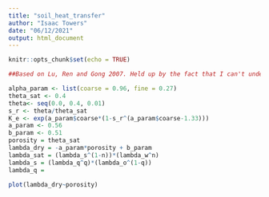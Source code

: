 ```yaml
---
title: "soil_heat_transfer"
author: "Isaac Towers"
date: "06/12/2021"
output: html_document
---
```


```r
knitr::opts_chunk$set(echo = TRUE)
```

```r
##Based on Lu, Ren and Gong 2007. Held up by the fact that I can't understand the Fourier equation and the derivation method for heat transfer. 

alpha_param <- list(coarse = 0.96, fine = 0.27)
theta_sat <- 0.4
theta<- seq(0.0, 0.4, 0.01)
s_r <- theta/theta_sat
K_e <- exp(a_param$coarse*(1-s_r^(a_param$coarse-1.33)))
a_param <- 0.56
b_param <- 0.51 
porosity = theta_sat
lambda_dry = -a_param*porosity + b_param
lambda_sat = (lambda_s^(1-n))*(lambda_w^n)
lambda_s = (lambda_q^q)*(lambda_o^(1-q))
lambda_q = 

plot(lambda_dry~porosity)

```
